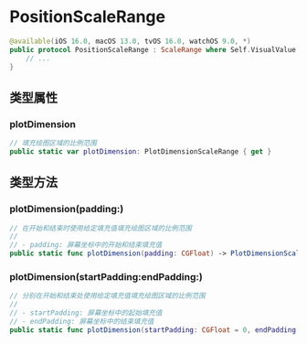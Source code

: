 # PositionScaleRange

<ToBePolishedAfterTranslation />

<OriginalSource
  title="PositionScaleRange"
  url="https://developer.apple.com/documentation/charts/positionscalerange"
  summary="配置 x 轴和 y 轴值的类型"
/>

```swift
@available(iOS 16.0, macOS 13.0, tvOS 16.0, watchOS 9.0, *)
public protocol PositionScaleRange : ScaleRange where Self.VisualValue == CGFloat {
    // ...
}
```

## 类型属性

### plotDimension

```swift
// 填充绘图区域的比例范围
public static var plotDimension: PlotDimensionScaleRange { get }
```

## 类型方法

### plotDimension(padding:)

```swift
// 在开始和结束时使用给定填充值填充绘图区域的比例范围
//
// - padding: 屏幕坐标中的开始和结束填充值
public static func plotDimension(padding: CGFloat) -> PlotDimensionScaleRange
```

### plotDimension(startPadding:endPadding:)

```swift
// 分别在开始和结束处使用给定填充值填充绘图区域的比例范围
//
// - startPadding: 屏幕坐标中的起始填充值
// - endPadding: 屏幕坐标中的结束填充值
public static func plotDimension(startPadding: CGFloat = 0, endPadding: CGFloat = 0) -> PlotDimensionScaleRange
```
